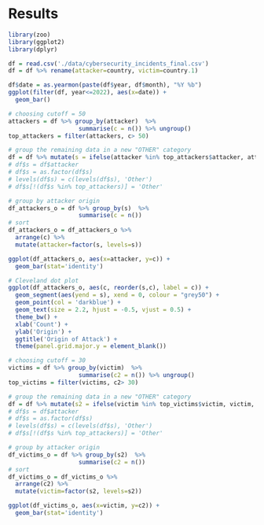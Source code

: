 # Results

```r
library(zoo)
library(ggplot2)
library(dplyr)
```

```r
df = read.csv('./data/cybersecurity_incidents_final.csv')
df = df %>% rename(attacker=country, victim=country.1)
```

```r
df$date = as.yearmon(paste(df$year, df$month), "%Y %b")
ggplot(filter(df, year<=2022), aes(x=date)) +
  geom_bar()
```

```r
# choosing cutoff = 50
attackers = df %>% group_by(attacker)  %>%
                    summarise(c = n()) %>% ungroup()
top_attackers = filter(attackers, c> 50)

# group the remaining data in a new "OTHER" category
df = df %>% mutate(s = ifelse(attacker %in% top_attackers$attacker, attacker, 'Other'))
# df$s = df$attacker
# df$s = as.factor(df$s)
# levels(df$s) = c(levels(df$s), 'Other')
# df$s[!(df$s %in% top_attackers)] = 'Other'

# group by attacker origin
df_attackers_o = df %>% group_by(s)  %>%
                    summarise(c = n())
# sort
df_attackers_o = df_attackers_o %>%
  arrange(c) %>%
  mutate(attacker=factor(s, levels=s))

ggplot(df_attackers_o, aes(x=attacker, y=c)) +
  geom_bar(stat='identity')
```


``` r
# Cleveland dot plot
ggplot(df_attackers_o, aes(c, reorder(s,c), label = c)) +
  geom_segment(aes(yend = s), xend = 0, colour = "grey50") +
  geom_point(col = 'darkblue') +
  geom_text(size = 2.2, hjust = -0.5, vjust = 0.5) + 
  theme_bw() +
  xlab('Count') +
  ylab('Origin') +
  ggtitle('Origin of Attack') +
  theme(panel.grid.major.y = element_blank()) 
```

```r
# choosing cutoff = 30
victims = df %>% group_by(victim)  %>%
                    summarise(c2 = n()) %>% ungroup()
top_victims = filter(victims, c2> 30)

# group the remaining data in a new "OTHER" category
df = df %>% mutate(s2 = ifelse(victim %in% top_victims$victim, victim, 'Other'))
# df$s = df$attacker
# df$s = as.factor(df$s)
# levels(df$s) = c(levels(df$s), 'Other')
# df$s[!(df$s %in% top_attackers)] = 'Other'

# group by attacker origin
df_victims_o = df %>% group_by(s2)  %>%
                    summarise(c2 = n())
# sort
df_victims_o = df_victims_o %>%
  arrange(c2) %>%
  mutate(victim=factor(s2, levels=s2))

ggplot(df_victims_o, aes(x=victim, y=c2)) +
  geom_bar(stat='identity')
```
